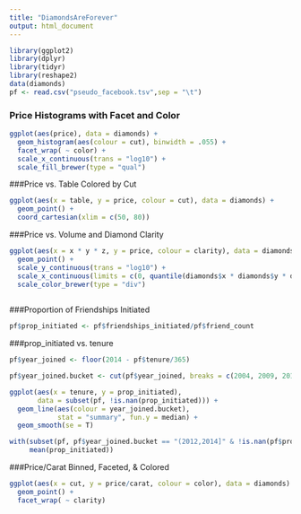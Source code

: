---
title: "DiamondsAreForever"
output: html_document
---

```{r setup, include=FALSE}
library(ggplot2)
library(dplyr)
library(tidyr)
library(reshape2)
data(diamonds)
pf <- read.csv("pseudo_facebook.tsv",sep = "\t")
```


### Price Histograms with Facet and Color
```{r}
ggplot(aes(price), data = diamonds) +
  geom_histogram(aes(colour = cut), binwidth = .055) +
  facet_wrap( ~ color) +
  scale_x_continuous(trans = "log10") +
  scale_fill_brewer(type = "qual")
```


###Price vs. Table Colored by Cut
```{r}
ggplot(aes(x = table, y = price, colour = cut), data = diamonds) +
  geom_point() +
  coord_cartesian(xlim = c(50, 80))
```


###Price vs. Volume and Diamond Clarity
```{r}
ggplot(aes(x = x * y * z, y = price, colour = clarity), data = diamonds) +
  geom_point() +
  scale_y_continuous(trans = "log10") +
  scale_x_continuous(limits = c(0, quantile(diamonds$x * diamonds$y * diamonds$z, 0.99))) +
  scale_color_brewer(type = "div")
  
```


###Proportion of Friendships Initiated
```{r}
pf$prop_initiated <- pf$friendships_initiated/pf$friend_count
```


###prop_initiated vs. tenure
```{r}
pf$year_joined <- floor(2014 - pf$tenure/365)

pf$year_joined.bucket <- cut(pf$year_joined, breaks = c(2004, 2009, 2011, 2012, 2014)) 

ggplot(aes(x = tenure, y = prop_initiated), 
       data = subset(pf, !is.nan(prop_initiated))) +
  geom_line(aes(colour = year_joined.bucket), 
            stat = "summary", fun.y = median) +
  geom_smooth(se = T)

with(subset(pf, pf$year_joined.bucket == "(2012,2014]" & !is.nan(pf$prop_initiated)),
     mean(prop_initiated))
```


###Price/Carat Binned, Faceted, & Colored
```{r}
ggplot(aes(x = cut, y = price/carat, colour = color), data = diamonds) +
  geom_point() +
  facet_wrap( ~ clarity)
```



